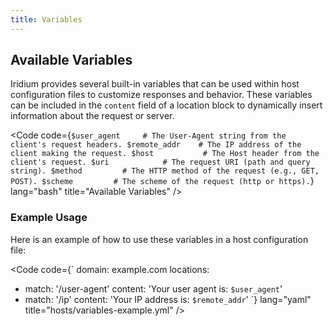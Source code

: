 ```yaml
---
title: Variables
---
```



## Available Variables

Iridium provides several built-in variables that can be used within host configuration files to customize responses and behavior. These variables can be included in the `content` field of a location block to dynamically insert information about the request or server.

<Code code={`
$user_agent     # The User-Agent string from the client's request headers.
$remote_addr    # The IP address of the client making the request.
$host           # The Host header from the client's request.
$uri            # The request URI (path and query string).
$method         # The HTTP method of the request (e.g., GET, POST).
$scheme         # The scheme of the request (http or https).
`} lang="bash" title="Available Variables" />

### Example Usage

Here is an example of how to use these variables in a host configuration file:

<Code code={`
domain: example.com
locations:
  - match: '/user-agent'
    content: 'Your user agent is: <code>$user_agent</code>'
  - match: '/ip'
    content: 'Your IP address is: <code>$remote_addr</code>'
`} lang="yaml" title="hosts/variables-example.yml" />